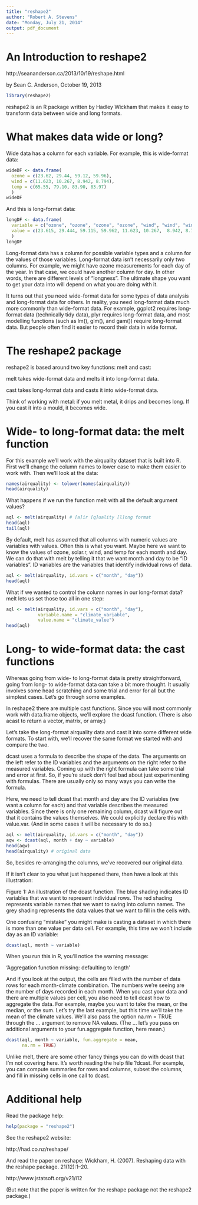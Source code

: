 ```yaml
---
title: "reshape2"
author: "Robert A. Stevens"
date: "Monday, July 21, 2014"
output: pdf_document
---
```


# An Introduction to reshape2

http://seananderson.ca/2013/10/19/reshape.html

by Sean C. Anderson, October 19, 2013

```r
library(reshape2)
```

reshape2 is an R package written by Hadley Wickham that makes it easy to transform data between wide and long formats.

# What makes data wide or long?

Wide data has a column for each variable. For example, this is wide-format data:

```r
wideDF <- data.frame(
  ozone = c(23.62, 29.44, 59.12, 59.96),
  wind = c(11.623, 10.267, 8.942, 8.794),
  temp = c(65.55, 79.10, 83.90, 83.97)
  )
wideDF
```

And this is long-format data:

```r
longDF <- data.frame(
  variable = c("ozone", "ozone", "ozone", "ozone", "wind", "wind", "wind", "wind", "temp", "temp", "temp", "temp"),
  value = c(23.615, 29.444, 59.115, 59.962, 11.623, 10.267,  8.942, 8.794, 65.548, 79.100, 83.903, 83.968)
  )
longDF
```

Long-format data has a column for possible variable types and a column for the values of those variables. Long-format data isn’t necessarily only two columns. For example, we might have ozone measurements for each day of the year. In that case, we could have another column for day. In other words, there are different levels of “longness”. The ultimate shape you want to get your data into will depend on what you are doing with it.

It turns out that you need wide-format data for some types of data analysis and long-format data for others. In reality, you need long-format data much more commonly than wide-format data. For example, ggplot2 requires long-format data (technically tidy data), plyr requires long-format data, and most modelling functions (such as lm(), glm(), and gam()) require long-format data. But people often find it easier to record their data in wide format.

# The reshape2 package

reshape2 is based around two key functions: melt and cast:
  
melt takes wide-format data and melts it into long-format data.

cast takes long-format data and casts it into wide-format data.

Think of working with metal: if you melt metal, it drips and becomes long. If you cast it into a mould, it becomes wide.

# Wide- to long-format data: the melt function

For this example we’ll work with the airquality dataset that is built into R. First we’ll change the column names to lower case to make them easier to work with. Then we’ll look at the data:

```r
names(airquality) <- tolower(names(airquality))
head(airquality)
```

What happens if we run the function melt with all the default argument values?

```r
aql <- melt(airquality) # [a]ir [q]uality [l]ong format
head(aql)
tail(aql)
```

By default, melt has assumed that all columns with numeric values are variables with values. Often this is what you want. Maybe here we want to know the values of ozone, solar.r, wind, and temp for each month and day. We can do that with melt by telling it that we want month and day to be “ID variables”. ID variables are the variables that identify individual rows of data.

```r
aql <- melt(airquality, id.vars = c("month", "day"))
head(aql)
```

What if we wanted to control the column names in our long-format data? melt lets us set those too all in one step:

```r
aql <- melt(airquality, id.vars = c("month", "day"),
            variable.name = "climate_variable", 
            value.name = "climate_value")
head(aql)
```

# Long- to wide-format data: the cast functions

Whereas going from wide- to long-format data is pretty straightforward, going from long- to wide-format data can take a bit more thought. It usually involves some head scratching and some trial and error for all but the simplest cases. Let’s go through some examples.

In reshape2 there are multiple cast functions. Since you will most commonly work with data.frame objects, we’ll explore the dcast function. (There is also acast to return a vector, matrix, or array.)

Let’s take the long-format airquality data and cast it into some different wide formats. To start with, we’ll recover the same format we started with and compare the two.

dcast uses a formula to describe the shape of the data. The arguments on the left refer to the ID variables and the arguments on the right refer to the measured variables. Coming up with the right formula can take some trial and error at first. So, if you’re stuck don’t feel bad about just experimenting with formulas. There are usually only so many ways you can write the formula.

Here, we need to tell dcast that month and day are the ID variables (we want a column for each) and that variable describes the measured variables. Since there is only one remaining column, dcast will figure out that it contains the values themselves. We could explicitly declare this with value.var. (And in some cases it will be necessary to do so.)

```r
aql <- melt(airquality, id.vars = c("month", "day"))
aqw <- dcast(aql, month + day ~ variable)
head(aqw)
head(airquality) # original data
```

So, besides re-arranging the columns, we’ve recovered our original data.

If it isn’t clear to you what just happened there, then have a look at this illustration:
  
Figure 1: An illustration of the dcast function. The blue shading indicates ID variables that we want to represent individual rows. The red shading represents variable names that we want to swing into column names. The grey shading represents the data values that we want to fill in the cells with.

One confusing “mistake” you might make is casting a dataset in which there is more than one value per data cell. For example, this time we won’t include day as an ID variable:

```r
dcast(aql, month ~ variable)
```

When you run this in R, you’ll notice the warning message:
  
'Aggregation function missing: defaulting to length'

And if you look at the output, the cells are filled with the number of data rows for each month-climate combination. The numbers we’re seeing are the number of days recorded in each month. When you cast your data and there are multiple values per cell, you also need to tell dcast how to aggregate the data. For example, maybe you want to take the mean, or the median, or the sum. Let’s try the last example, but this time we’ll take the mean of the climate values. We’ll also pass the option na.rm = TRUE through the ... argument to remove NA values. (The ... let’s you pass on additional arguments to your fun.aggregate function, here mean.)

```r
dcast(aql, month ~ variable, fun.aggregate = mean, 
      na.rm = TRUE)
```

Unlike melt, there are some other fancy things you can do with dcast that I’m not covering here. It’s worth reading the help file ?dcast. For example, you can compute summaries for rows and columns, subset the columns, and fill in missing cells in one call to dcast.

# Additional help

Read the package help: 

```r
help(package = "reshape2")
```

See the reshape2 website: 

http://had.co.nz/reshape/
  
And read the paper on reshape: Wickham, H. (2007). Reshaping data with the reshape package. 21(12):1–20. 

http://www.jstatsoft.org/v21/i12

(But note that the paper is written for the reshape package not the reshape2 package.)
